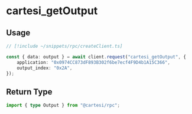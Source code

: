 # cartesi_getOutput

## Usage

```ts twoslash
// [!include ~/snippets/rpc/createClient.ts]

const { data: output } = await client.request("cartesi_getOutput", {
    application: "0x0974CC873dF893B302f6be7ecf4F9D4b1A15C366",
    output_index: "0x2A",
});
```

## Return Type

```ts twoslash
import { type Output } from "@cartesi/rpc";
```
